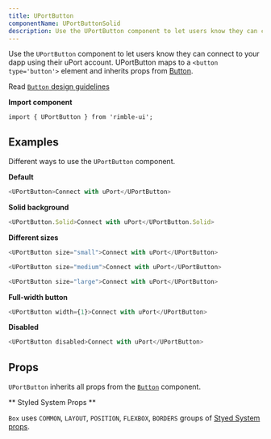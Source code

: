 ```yaml
---
title: UPortButton
componentName: UPortButtonSolid
description: Use the UPortButton component to let users know they can connect to your dapp using their uPort account.
---
```


Use the `UPortButton` component to let users know they can connect to your dapp using their uPort account. UPortButton maps to a `<button type='button'>` element and inherits props from [Button](/components/rimble-ui/Button).

Read [`Button` design guidelines](/components/rimble-ui/Button#design-guidelines)

**Import component**

```
import { UPortButton } from 'rimble-ui';
```

## Examples

Different ways to use the `UPortButton` component.

**Default**

```js is=react-live
<UPortButton>Connect with uPort</UPortButton>
```

**Solid background**

```js is=react-live
<UPortButton.Solid>Connect with uPort</UPortButton.Solid>
```

**Different sizes**

```js is=react-live
<UPortButton size="small">Connect with uPort</UPortButton>
```

```js is=react-live
<UPortButton size="medium">Connect with uPort</UPortButton>
```

```js is=react-live
<UPortButton size="large">Connect with uPort</UPortButton>
```

**Full-width button**

```js is=react-live
<UPortButton width={1}>Connect with uPort</UPortButton>
```

**Disabled**

```js is=react-live
<UPortButton disabled>Connect with uPort</UPortButton>
```

## Props

<PropsTable propMetaData={props.propMetaData} />

`UPortButton` inherits all props from the [`Button`](/components/rimble-ui/Button#props) component.

** Styled System Props **

`Box` uses `COMMON`, `LAYOUT`, `POSITION`, `FLEXBOX`, `BORDERS` groups of [Styed System props](/components/rimble-ui/system-props).
